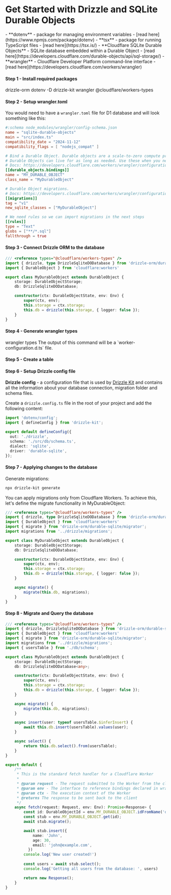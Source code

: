 
<Breadcrumbs/>

# Get Started with Drizzle and SQLite Durable Objects

<Prerequisites>  
  - **dotenv** - package for managing environment variables - [read here](https://www.npmjs.com/package/dotenv)
  - **tsx** - package for running TypeScript files - [read here](https://tsx.is/)
  - **Cloudflare SQLite Durable Objects** - SQLite database embedded within a Durable Object - [read here](https://developers.cloudflare.com/durable-objects/api/sql-storage/)
  - **wrangler** - Cloudflare Developer Platform command-line interface - [read here](https://developers.cloudflare.com/workers/wrangler)
</Prerequisites>

<FileStructure />

#### Step 1 - Install required packages
<Npm>
  drizzle-orm dotenv
  -D drizzle-kit wrangler @cloudflare/workers-types
</Npm>

#### Step 2 - Setup wrangler.toml

You would need to have a `wrangler.toml` file for D1 database and will look something like this:
```toml
#:schema node_modules/wrangler/config-schema.json
name = "sqlite-durable-objects"
main = "src/index.ts"
compatibility_date = "2024-11-12"
compatibility_flags = [ "nodejs_compat" ]

# Bind a Durable Object. Durable objects are a scale-to-zero compute primitive based on the actor model.
# Durable Objects can live for as long as needed. Use these when you need a long-running "server", such as in realtime apps.
# Docs: https://developers.cloudflare.com/workers/wrangler/configuration/#durable-objects
[[durable_objects.bindings]]
name = "MY_DURABLE_OBJECT"
class_name = "MyDurableObject"

# Durable Object migrations.
# Docs: https://developers.cloudflare.com/workers/wrangler/configuration/#migrations
[[migrations]]
tag = "v1"
new_sqlite_classes = ["MyDurableObject"]

# We need rules so we can import migrations in the next steps
[[rules]] 
type = "Text"
globs = ["**/*.sql"]
fallthrough = true
```

#### Step 3 - Connect Drizzle ORM to the database

```ts
/// <reference types="@cloudflare/workers-types" />
import { drizzle, type DrizzleSqliteDODatabase } from 'drizzle-orm/durable-sqlite';
import { DurableObject } from 'cloudflare:workers'

export class MyDurableObject extends DurableObject {
	storage: DurableObjectStorage;
	db: DrizzleSqliteDODatabase;

	constructor(ctx: DurableObjectState, env: Env) {
		super(ctx, env);
		this.storage = ctx.storage;
		this.db = drizzle(this.storage, { logger: false });
	}
}
```

#### Step 4 - Generate wrangler types 

<Npx>
wrangler types
</Npx>

<Callout>
The output of this command will be a `worker-configuration.d.ts` file.
</Callout>

#### Step 5 - Create a table

<CreateTable/>

#### Step 6 - Setup Drizzle config file

**Drizzle config** - a configuration file that is used by [Drizzle Kit](/docs/kit-overview) and contains all the information about your database connection, migration folder and schema files.

Create a `drizzle.config.ts` file in the root of your project and add the following content:

```typescript copy filename="drizzle.config.ts"
import 'dotenv/config';
import { defineConfig } from 'drizzle-kit';

export default defineConfig({
  out: './drizzle',
  schema: './src/db/schema.ts',
  dialect: 'sqlite',
  driver: 'durable-sqlite',
});
```

#### Step 7 - Applying changes to the database

Generate migrations:
```bash copy
npx drizzle-kit generate
```

You can apply migrations only from Cloudflare Workers. 
To achieve this, let's define the migrate functionality in MyDurableObject:
```ts copy {4-5,17-19}
/// <reference types="@cloudflare/workers-types" />
import { drizzle, type DrizzleSqliteDODatabase } from 'drizzle-orm/durable-sqlite';
import { DurableObject } from 'cloudflare:workers'
import { migrate } from 'drizzle-orm/durable-sqlite/migrator';
import migrations from '../drizzle/migrations';

export class MyDurableObject extends DurableObject {
	storage: DurableObjectStorage;
	db: DrizzleSqliteDODatabase;

	constructor(ctx: DurableObjectState, env: Env) {
		super(ctx, env);
		this.storage = ctx.storage;
		this.db = drizzle(this.storage, { logger: false });
	}

    async migrate() {
        migrate(this.db, migrations);
    }
}
```

#### Step 8 - Migrate and Query the database

```typescript copy
/// <reference types="@cloudflare/workers-types" />
import { drizzle, DrizzleSqliteDODatabase } from 'drizzle-orm/durable-sqlite';
import { DurableObject } from 'cloudflare:workers'
import { migrate } from 'drizzle-orm/durable-sqlite/migrator';
import migrations from '../drizzle/migrations';
import { usersTable } from './db/schema';

export class MyDurableObject extends DurableObject {
	storage: DurableObjectStorage;
	db: DrizzleSqliteDODatabase<any>;

	constructor(ctx: DurableObjectState, env: Env) {
		super(ctx, env);
		this.storage = ctx.storage;
		this.db = drizzle(this.storage, { logger: false });
	}

    async migrate() {
        migrate(this.db, migrations);
    }

	async insert(user: typeof usersTable.$inferInsert) {
        await this.db.insert(usersTable).values(user);
    }

	async select() {
        return this.db.select().from(usersTable);
    }
}

export default {
	/**
	 * This is the standard fetch handler for a Cloudflare Worker
	 *
	 * @param request - The request submitted to the Worker from the client
	 * @param env - The interface to reference bindings declared in wrangler.toml
	 * @param ctx - The execution context of the Worker
	 * @returns The response to be sent back to the client
	 */
	async fetch(request: Request, env: Env): Promise<Response> {
		const id: DurableObjectId = env.MY_DURABLE_OBJECT.idFromName('durable-object');
		const stub = env.MY_DURABLE_OBJECT.get(id);
		await stub.migrate();

		await stub.insert({
			name: 'John',
			age: 30,
			email: 'john@example.com',
		  })
		console.log('New user created!')
	
		const users = await stub.select();
		console.log('Getting all users from the database: ', users)

        return new Response();
    }
}
```